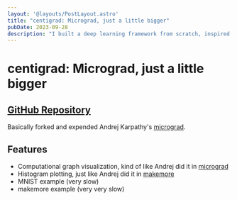 ```yaml
---
layout: '@layouts/PostLayout.astro'
title: "centigrad: Micrograd, just a little bigger"
pubDate: 2023-09-28
description: "I built a deep learning framework from scratch, inspired by Andrej Karpathy's micrograd"
---
```


# centigrad: Micrograd, just a little bigger

## [GitHub Repository](https://github.com/squarra/centigrad)

Basically forked and expended Andrej Karpathy's [micrograd](https://github.com/karpathy/micrograd).

## Features

- Computational graph visualization, kind of like Andrej did it in [micrograd](https://github.com/karpathy/nn-zero-to-hero/tree/master/lectures/micrograd)
- Histogram plotting, just like Andrej did it in [makemore](https://github.com/karpathy/nn-zero-to-hero/tree/master/lectures/makemore)
- MNIST example (very slow)
- makemore example (very very slow)
